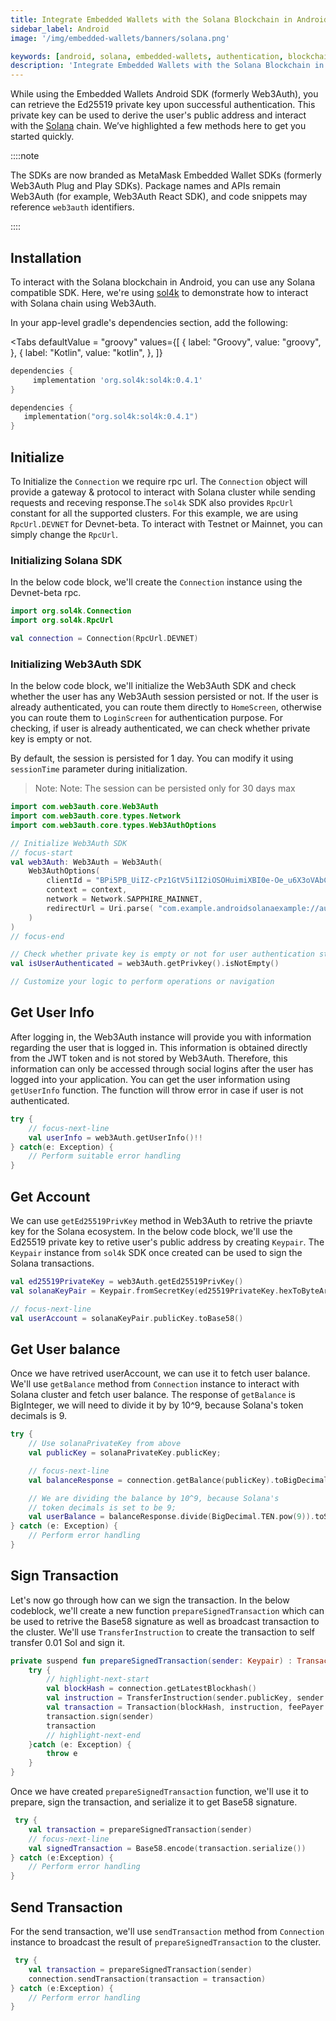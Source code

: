 ```yaml
---
title: Integrate Embedded Wallets with the Solana Blockchain in Android
sidebar_label: Android
image: '/img/embedded-wallets/banners/solana.png'

keywords: [android, solana, embedded-wallets, authentication, blockchain]
description: 'Integrate Embedded Wallets with the Solana Blockchain in Android | Embedded Wallets'
---
```



While using the Embedded Wallets Android SDK (formerly Web3Auth), you can retrieve the Ed25519 private key upon successful authentication. This private key can be used to derive the user's public address and interact with the [Solana](https://solana.org/) chain. We’ve highlighted a few methods here to get you started quickly.

::::note

The SDKs are now branded as MetaMask Embedded Wallet SDKs (formerly Web3Auth Plug and Play SDKs). Package names and APIs remain Web3Auth (for example, Web3Auth React SDK), and code snippets may reference `web3auth` identifiers.

::::

## Installation

To interact with the Solana blockchain in Android, you can use any Solana compatible SDK. Here, we're using [sol4k](https://github.com/sol4k/sol4k) to demonstrate how to interact with Solana chain using Web3Auth.

In your app-level gradle's dependencies section, add the following:

<Tabs defaultValue = "groovy"
  values={[
    { label: "Groovy", value: "groovy", },
    { label: "Kotlin", value: "kotlin", },
  ]}
>

<TabItem value="groovy">

```groovy
dependencies {
     implementation 'org.sol4k:sol4k:0.4.1'
}
```

</TabItem>

<TabItem value="kotlin">

```kotlin
dependencies {
   implementation("org.sol4k:sol4k:0.4.1")
}
```

</TabItem>
</Tabs>

## Initialize

To Initialize the `Connection` we require rpc url. The `Connection` object will provide a gateway & protocol to interact with Solana cluster while sending requests and receving response.The `sol4k` SDK also provides `RpcUrl` constant for all the supported clusters. For this example, we are using `RpcUrl.DEVNET` for Devnet-beta. To interact with Testnet or Mainnet, you can simply change the `RpcUrl`.

### Initializing Solana SDK

In the below code block, we'll create the `Connection` instance using the Devnet-beta rpc.

```kotlin
import org.sol4k.Connection
import org.sol4k.RpcUrl

val connection = Connection(RpcUrl.DEVNET)
```

### Initializing Web3Auth SDK

In the below code block, we'll initialize the Web3Auth SDK and check whether the user has any Web3Auth session persisted or not. If the user is already authenticated, you can route them directly to `HomeScreen`, otherwise you can route them to `LoginScreen` for authentication purpose. For checking, if user is already authenticated, we can check whether private key is empty or not.

By default, the session is persisted for 1 day. You can modify it using `sessionTime` parameter during initialization.

> Note: Note: The session can be persisted only for 30 days max

```kotlin
import com.web3auth.core.Web3Auth
import com.web3auth.core.types.Network
import com.web3auth.core.types.Web3AuthOptions

// Initialize Web3Auth SDK
// focus-start
val web3Auth: Web3Auth = Web3Auth(
    Web3AuthOptions(
        clientId = "BPi5PB_UiIZ-cPz1GtV5i1I2iOSOHuimiXBI0e-Oe_u6X3oVAbCiAZOTEBtTXw4tsluTITPqA8zMsfxIKMjiqNQ",
        context = context,
        network = Network.SAPPHIRE_MAINNET,
        redirectUrl = Uri.parse( "com.example.androidsolanaexample://auth")
    )
)
// focus-end

// Check whether private key is empty or not for user authentication status.
val isUserAuthenticated = web3Auth.getPrivkey().isNotEmpty()

// Customize your logic to perform operations or navigation
```

## Get User Info

After logging in, the Web3Auth instance will provide you with information regarding the user that is logged in. This information is obtained directly from the JWT token and is not stored by Web3Auth. Therefore, this information can only be accessed through social logins after the user has logged into your application. You can get the user information using `getUserInfo` function. The function will throw error in case if user is not authenticated.

```kotlin
try {
    // focus-next-line
    val userInfo = web3Auth.getUserInfo()!!
} catch(e: Exception) {
    // Perform suitable error handling
}
```

## Get Account

We can use `getEd25519PrivKey` method in Web3Auth to retrive the priavte key for the Solana ecosystem. In the below code block, we'll use the Ed25519 private key to retive user's public address by creating `Keypair`. The `Keypair` instance from `sol4k` SDK once created can be used to sign the Solana transactions.

```kotlin
val ed25519PrivateKey = web3Auth.getEd25519PrivKey()
val solanaKeyPair = Keypair.fromSecretKey(ed25519PrivateKey.hexToByteArray())

// focus-next-line
val userAccount = solanaKeyPair.publicKey.toBase58()
```

## Get User balance

Once we have retrived userAccount, we can use it to fetch user balance. We'll use `getBalance` method from `Connection` instance to interact with Solana cluster and fetch user balance. The response of `getBalance` is BigInteger, we will need to divide it by by 10^9, because Solana's token decimals is 9.

```kotlin
try {
    // Use solanaPrivateKey from above
    val publicKey = solanaPrivateKey.publicKey;

    // focus-next-line
    val balanceResponse = connection.getBalance(publicKey).toBigDecimal()

    // We are dividing the balance by 10^9, because Solana's
    // token decimals is set to be 9;
    val userBalance = balanceResponse.divide(BigDecimal.TEN.pow(9)).toString()
} catch (e: Exception) {
    // Perform error handling
}
```

## Sign Transaction

Let's now go through how can we sign the transaction. In the below codeblock, we'll create a new function `prepareSignedTransaction` which can be used to retrive the Base58 signature as well as broadcast transaction to the cluster. We'll use `TransferInstruction` to create the transaction to self transfer 0.01 Sol and sign it.

```kotlin
private suspend fun prepareSignedTransaction(sender: Keypair) : Transaction = withContext(Dispatchers.IO) {
    try {
        // highlight-next-start
        val blockHash = connection.getLatestBlockhash()
        val instruction = TransferInstruction(sender.publicKey, sender.publicKey, lamports = 10000000)
        val transaction = Transaction(blockHash, instruction, feePayer = sender.publicKey)
        transaction.sign(sender)
        transaction
        // highlight-next-end
    }catch (e: Exception) {
        throw e
    }
}
```

Once we have created `prepareSignedTransaction` function, we'll use it to prepare, sign the transaction, and serialize it to get Base58 signature.

```kotlin
 try {
    val transaction = prepareSignedTransaction(sender)
    // focus-next-line
    val signedTransaction = Base58.encode(transaction.serialize())
} catch (e:Exception) {
    // Perform error handling
}
```

## Send Transaction

For the send transaction, we'll use `sendTransaction` method from `Connection` instance to broadcast the result of `prepareSignedTransaction` to the cluster.

```kotlin
 try {
    val transaction = prepareSignedTransaction(sender)
    connection.sendTransaction(transaction = transaction)
} catch (e:Exception) {
    // Perform error handling
}
```
